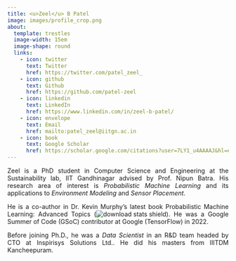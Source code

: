 ```yaml
---
title: <u>Zeel</u> B Patel
image: images/profile_crop.png
about:
  template: trestles
  image-width: 15em
  image-shape: round
  links:
    - icon: twitter
      text: Twitter
      href: https://twitter.com/patel_zeel_
    - icon: github
      text: Github
      href: https://github.com/patel-zeel
    - icon: linkedin
      text: LinkedIn
      href: https://www.linkedin.com/in/zeel-b-patel/
    - icon: envelope
      text: Email
      href: mailto:patel_zeel@iitgn.ac.in
    - icon: book
      text: Google Scholar
      href: https://scholar.google.com/citations?user=7LY1_u4AAAAJ&hl=en
---
```



<div style="text-align: justify">
Zeel is a PhD student in Computer Science and Engineering at the <a style="text-decoration:none" href="https://nipunbatra.github.io/lab/">Sustainability lab</a>, <a style="text-decoration:none" href="https://www.iitgn.ac.in/">IIT Gandhinagar</a> advised by Prof. <a style="text-decoration:none" href="https://nipunbatra.github.io">Nipun Batra</a>. His research area of interest is *Probabilistic Machine Learning* and its applications to *Environment Modeling* and *Sensor Placement*.

He is a co-author in <a style="text-decoration:none" href="https://www.cs.ubc.ca/~murphyk/">Dr. Kevin Murphy</a>'s latest book <a style="text-decoration:none" href="https://probml.github.io/pml-book/book2.html">Probabilistic Machine Learning: Advanced Topics</a> (<img src="https://img.shields.io/github/downloads/probml/pml2-book/total" alt="download stats shield">). He was a Google Summer of Code (GSoC) contributor at Google (TensorFlow) in 2022.

Before joining Ph.D., he was a *Data Scientist* in an R&D team headed by CTO at <a style="text-decoration:none" href="https://www.inspirisys.com">Inspirisys Solutions Ltd.</a>. He did his masters from <a style="text-decoration:none" href="https://www.iiitdm.ac.in/">IIITDM Kancheepuram</a>.

</div>